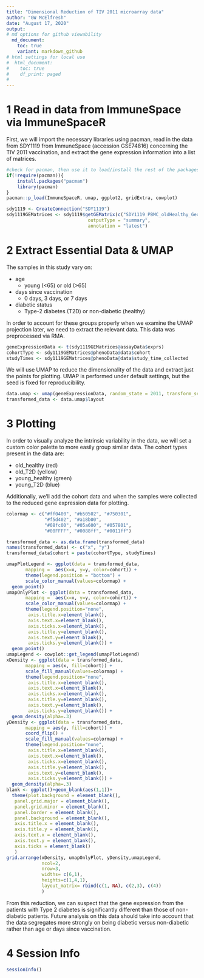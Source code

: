 ```yaml
---
title: "Dimensional Reduction of TIV 2011 microarray data"
author: "GW McElfresh"
date: "August 17, 2020"
output:
# md options for github viewability
  md_document:
    toc: true
    variant: markdown_github
# html settings for local use  
#  html_document:
#    toc: true
#    df_print: paged
#
---
```

# 1 Read in data from ImmuneSpace via ImmuneSpaceR
First, we will import the necessary libraries using pacman, read in the data from SDY1119 from ImmuneSpace (accession GSE74816) concerning the TIV 2011 vaccination, and extract the gene expression information into a list of matrices. 

```r
#check for pacman, then use it to load/install the rest of the packages
if(!require(pacman)){
    install.packages("pacman")
    library(pacman)
}
pacman::p_load(ImmuneSpaceR, umap, ggplot2, gridExtra, cowplot)

sdy1119 <- CreateConnection("SDY1119")
sdy1119GEMatrices <- sdy1119$getGEMatrix(c("SDY1119_PBMC_oldHealthy_Geo", "SDY1119_PBMC_oldT2D_Geo",  "SDY1119_PBMC_youngT2D_Geo", "SDY1119_PBMC_youngHealthy_Geo"), 
                              outputType = "summary", 
                              annotation = "latest")
```
# 2 Extract Essential Data & UMAP

The samples in this study vary on:

* age 
  + young (<65) or old (>65)
* days since vaccination
  + 0 days, 3 days, or 7 days
* diabetic status
  + Type-2 diabetes (T2D) or non-diabetic (healthy)
  
In order to account for these groups properly when we examine the UMAP projection later, we need to extract the relevant data. This data was preprocessed via RMA.  

```r
geneExpressionData <- t(sdy1119GEMatrices@assayData$exprs)
cohortType <- sdy1119GEMatrices@phenoData@data$cohort
studyTimes <- sdy1119GEMatrices@phenoData@data$study_time_collected
```

We will use UMAP to reduce the dimensionality of the data and extract just the points for plotting. UMAP is performed under default settings, but the seed is fixed for reproducibility.

```r
data.umap <- umap(geneExpressionData, random_state = 2011, transform_seed = 2011)
transformed_data <- data.umap$layout
```

# 3 Plotting

In order to visually analyze the intrinsic variability in the data, we will set a custom color palette to more easily group similar data. The cohort types present in the data are: 

* old_healthy (red) 
* old_T2D (yellow)
* young_healthy (green)
* young_T2D (blue) 

Additionally, we'll add the cohort data and when the samples were collected to the reduced gene expression data for plotting.

```r
colormap <- c("#ff0400", "#b50502", "#750301",
              "#f5d402", "#a18b00", 
              "#08fc00", "#05a600", "#057801", 
              "#00FFFF", "#0088ff", "#0011ff")

transformed_data <- as.data.frame(transformed_data)
names(transformed_data) <- c("x", "y")
transformed_data$cohort = paste(cohortType, studyTimes)
```

```r
umapPlotLegend <- ggplot(data = transformed_data, 
       mapping =  aes(x=x, y=y, color=cohort)) +
       theme(legend.position = "bottom") +
       scale_color_manual(values=colormap) +
  geom_point()
umapOnlyPlot <- ggplot(data = transformed_data, 
       mapping =  aes(x=x, y=y, color=cohort)) +
       scale_color_manual(values=colormap) +
       theme(legend.position="none",
        axis.title.x=element_blank(),
        axis.text.x=element_blank(),
        axis.ticks.x=element_blank(),
        axis.title.y=element_blank(),
        axis.text.y=element_blank(),
        axis.ticks.y=element_blank()) +
  geom_point()
umapLegend <- cowplot::get_legend(umapPlotLegend)
xDensity <- ggplot(data = transformed_data,
       mapping = aes(x, fill=cohort)) +
       scale_fill_manual(values=colormap) +
       theme(legend.position="none",
        axis.title.x=element_blank(),
        axis.text.x=element_blank(),
        axis.ticks.x=element_blank(),
        axis.title.y=element_blank(),
        axis.text.y=element_blank(),
        axis.ticks.y=element_blank()) +
  geom_density(alpha=.3)
yDensity <- ggplot(data = transformed_data,
       mapping = aes(y, fill=cohort)) +
       coord_flip() +
       scale_fill_manual(values=colormap) +
       theme(legend.position="none",
        axis.title.x=element_blank(),
        axis.text.x=element_blank(),
        axis.ticks.x=element_blank(),
        axis.title.y=element_blank(),
        axis.text.y=element_blank(),
        axis.ticks.y=element_blank()) +
  geom_density(alpha=.3)
blank <- ggplot()+geom_blank(aes(1,1))+
  theme(plot.background = element_blank(), 
   panel.grid.major = element_blank(),
   panel.grid.minor = element_blank(), 
   panel.border = element_blank(),
   panel.background = element_blank(),
   axis.title.x = element_blank(),
   axis.title.y = element_blank(),
   axis.text.x = element_blank(), 
   axis.text.y = element_blank(),
   axis.ticks = element_blank()
   )
grid.arrange(xDensity, umapOnlyPlot, yDensity,umapLegend,
             ncol=2, 
             nrow=3, 
             widths= c(6,1), 
             heights=c(1,4,1), 
             layout_matrix= rbind(c(1, NA), c(2,3), c(4))
             )
```

From this reduction, we can suspect that the gene expression from the patients with Type 2 diabetes is significantly different than those of non-diabetic patients. Future analysis on this data should take into account that the data segregates more strongly on being diabetic versus non-diabetic rather than age or days since vaccination. 

# 4 Session Info
```r
sessionInfo()
```
